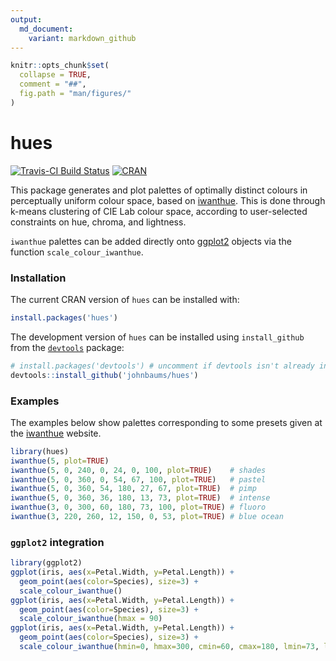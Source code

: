 ```yaml
---
output:
  md_document:
    variant: markdown_github
---
```


<!-- README.md is generated from README.Rmd. Please edit that file -->


```r
knitr::opts_chunk$set(
  collapse = TRUE,
  comment = "##",
  fig.path = "man/figures/"
)
```

# hues

[![Travis-CI Build Status](https://travis-ci.org/johnbaums/hues.svg?branch=master)](https://travis-ci.org/johnbaums/hues)
[![CRAN](http://www.r-pkg.org/badges/version/hues)](https://cran.r-project.org/package=hues)

This package generates and plot palettes of optimally distinct colours in perceptually uniform colour space, based on [iwanthue](http://tools.medialab.sciences-po.fr/iwanthue/). This is done through k-means clustering of CIE Lab colour space, according to user-selected constraints on hue, chroma, and lightness.

`iwanthue` palettes can be added directly onto [ggplot2](https://github.com/tidyverse/ggplot2) objects via the function `scale_colour_iwanthue`.


### Installation

The current CRAN version of `hues` can be installed with:

```r
install.packages('hues')
```

The development version of `hues` can be installed using `install_github` from the [`devtools`](https://cran.r-project.org/web/packages/devtools/index.html) package:

```r
# install.packages('devtools') # uncomment if devtools isn't already installed
devtools::install_github('johnbaums/hues')
```

### Examples

The examples below show palettes corresponding to some presets given at the [iwanthue](http://tools.medialab.sciences-po.fr/iwanthue) website.

```r
library(hues)
iwanthue(5, plot=TRUE)
iwanthue(5, 0, 240, 0, 24, 0, 100, plot=TRUE)    # shades
iwanthue(5, 0, 360, 0, 54, 67, 100, plot=TRUE)   # pastel
iwanthue(5, 0, 360, 54, 180, 27, 67, plot=TRUE)  # pimp
iwanthue(5, 0, 360, 36, 180, 13, 73, plot=TRUE)  # intense
iwanthue(3, 0, 300, 60, 180, 73, 100, plot=TRUE) # fluoro
iwanthue(3, 220, 260, 12, 150, 0, 53, plot=TRUE) # blue ocean
```


### `ggplot2` integration

```r
library(ggplot2)
ggplot(iris, aes(x=Petal.Width, y=Petal.Length)) +
  geom_point(aes(color=Species), size=3) + 
  scale_colour_iwanthue()
ggplot(iris, aes(x=Petal.Width, y=Petal.Length)) +
  geom_point(aes(color=Species), size=3) + 
  scale_colour_iwanthue(hmax = 90)
ggplot(iris, aes(x=Petal.Width, y=Petal.Length)) +
  geom_point(aes(color=Species), size=3) + 
  scale_colour_iwanthue(hmin=0, hmax=300, cmin=60, cmax=180, lmin=73, lmax=100)
```

